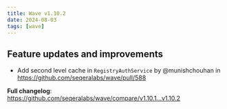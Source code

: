 ```yaml
---
title: Wave v1.10.2
date: 2024-08-03
tags: [wave]
---
```


## Feature updates and improvements

- Add second level cache in `RegistryAuthService` by @munishchouhan in https://github.com/seqeralabs/wave/pull/588

**Full changelog**: https://github.com/seqeralabs/wave/compare/v1.10.1...v1.10.2
